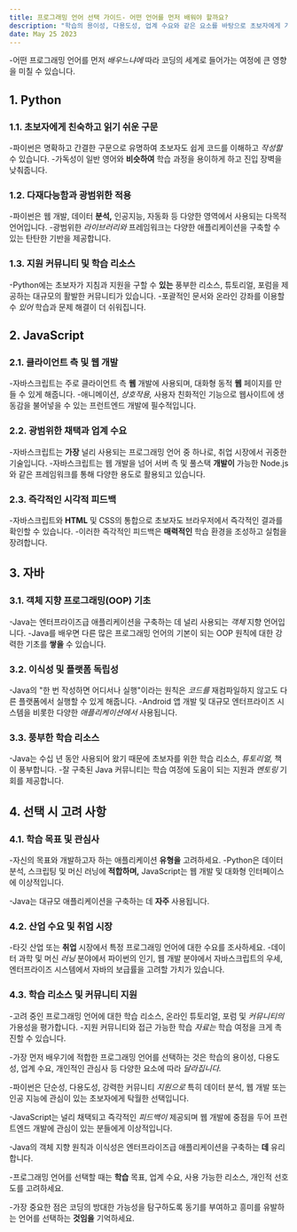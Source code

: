 ```yaml
---
title: 프로그래밍 언어 선택 가이드- 어떤 언어를 먼저 배워야 할까요?
description: "학습의 용이성, 다용도성, 업계 수요와 같은 요소를 바탕으로 초보자에게 가장 적합한 프로그래밍 언어를 결정하는 데 도움이 되는 인사이트와 고려 사항을 제공하는 것을 목표로 합니다."
date: May 25 2023
---
```


-어떤 프로그래밍 언어를 먼저 _배우느냐에_ 따라 코딩의 세계로 들어가는 여정에 큰 영향을 미칠 수 있습니다. 



## 1. Python
### 1.1. 초보자에게 친숙하고 읽기 쉬운 구문

-파이썬은 명확하고 간결한 구문으로 유명하여 초보자도 쉽게 코드를 이해하고 _작성할_ 수 있습니다.
-가독성이 일반 영어와 **비슷하여** 학습 과정을 용이하게 하고 진입 장벽을 낮춰줍니다.
### 1.2. 다재다능함과 광범위한 적용

-파이썬은 웹 개발, 데이터 **분석,** 인공지능, 자동화 등 다양한 영역에서 사용되는 다목적 언어입니다.
-광범위한 _라이브러리와_ 프레임워크는 다양한 애플리케이션을 구축할 수 있는 탄탄한 기반을 제공합니다.
### 1.3. 지원 커뮤니티 및 학습 리소스

-Python에는 초보자가 지침과 지원을 구할 수 **있는** 풍부한 리소스, 튜토리얼, 포럼을 제공하는 대규모의 활발한 커뮤니티가 있습니다.
-포괄적인 문서와 온라인 강좌를 이용할 수 _있어_ 학습과 문제 해결이 더 쉬워집니다.
## 2. JavaScript
### 2.1. 클라이언트 측 및 웹 개발

-자바스크립트는 주로 클라이언트 측 **웹** 개발에 사용되며, 대화형 동적 **웹** 페이지를 만들 수 있게 해줍니다.
-애니메이션, _상호작용,_ 사용자 친화적인 기능으로 웹사이트에 생동감을 불어넣을 수 있는 프런트엔드 개발에 필수적입니다.
### 2.2. 광범위한 채택과 업계 수요

-자바스크립트는 **가장** 널리 사용되는 프로그래밍 언어 중 하나로, 취업 시장에서 귀중한 기술입니다.
-자바스크립트는 웹 개발을 넘어 서버 측 및 풀스택 **개발이** 가능한 Node.js와 같은 프레임워크를 통해 다양한 용도로 활용되고 있습니다.
### 2.3. 즉각적인 시각적 피드백

-자바스크립트와 **HTML** 및 CSS의 통합으로 초보자도 브라우저에서 즉각적인 결과를 확인할 수 있습니다.
-이러한 즉각적인 피드백은 **매력적인** 학습 환경을 조성하고 실험을 장려합니다.
## 3. 자바
### 3.1. 객체 지향 프로그래밍(OOP) 기초

-Java는 엔터프라이즈급 애플리케이션을 구축하는 데 널리 사용되는 _객체_ 지향 언어입니다.
-Java를 배우면 다른 많은 프로그래밍 언어의 기본이 되는 OOP 원칙에 대한 강력한 기초를 **쌓을** 수 있습니다.
### 3.2. 이식성 및 플랫폼 독립성

-Java의 "한 번 작성하면 어디서나 실행"이라는 원칙은 _코드를_ 재컴파일하지 않고도 다른 플랫폼에서 실행할 수 있게 해줍니다.
-Android 앱 개발 및 대규모 엔터프라이즈 시스템을 비롯한 다양한 _애플리케이션에서_ 사용됩니다.
### 3.3. 풍부한 학습 리소스

-Java는 수십 년 동안 사용되어 왔기 때문에 초보자를 위한 학습 리소스, _튜토리얼,_ 책이 풍부합니다.
-잘 구축된 Java 커뮤니티는 학습 여정에 도움이 되는 지원과 _멘토링_ 기회를 제공합니다.
## 4. 선택 시 고려 사항
### 4.1. 학습 목표 및 관심사

-자신의 목표와 개발하고자 하는 애플리케이션 **유형을** 고려하세요.
-Python은 데이터 분석, 스크립팅 및 머신 러닝에 **적합하며,** JavaScript는 웹 개발 및 대화형 인터페이스에 이상적입니다. 

-Java는 대규모 애플리케이션을 구축하는 데 **자주** 사용됩니다.
### 4.2. 산업 수요 및 취업 시장

-타깃 산업 또는 **취업** 시장에서 특정 프로그래밍 언어에 대한 수요를 조사하세요.
-데이터 과학 및 머신 _러닝_ 분야에서 파이썬의 인기, 웹 개발 분야에서 자바스크립트의 우세, 엔터프라이즈 시스템에서 자바의 보급률을 고려할 가치가 있습니다.
### 4.3. 학습 리소스 및 커뮤니티 지원

-고려 중인 프로그래밍 언어에 대한 학습 리소스, 온라인 튜토리얼, 포럼 및 _커뮤니티의_ 가용성을 평가합니다.
-지원 커뮤니티와 접근 가능한 학습 _자료는_ 학습 여정을 크게 촉진할 수 있습니다.


-가장 먼저 배우기에 적합한 프로그래밍 언어를 선택하는 것은 학습의 용이성, 다용도성, 업계 수요, 개인적인 관심사 등 다양한 요소에 따라 _달라집니다._ 

-파이썬은 단순성, 다용도성, 강력한 커뮤니티 _지원으로_ 특히 데이터 분석, 웹 개발 또는 인공 지능에 관심이 있는 초보자에게 탁월한 선택입니다. 

-JavaScript는 널리 채택되고 즉각적인 _피드백이_ 제공되며 웹 개발에 중점을 두어 프런트엔드 개발에 관심이 있는 분들에게 이상적입니다. 

-Java의 객체 지향 원칙과 이식성은 엔터프라이즈급 애플리케이션을 구축하는 **데** 유리합니다. 

-프로그래밍 언어를 선택할 때는 **학습** 목표, 업계 수요, 사용 가능한 리소스, 개인적 선호도를 고려하세요. 

-가장 중요한 점은 코딩의 방대한 가능성을 탐구하도록 동기를 부여하고 흥미를 유발하는 언어를 선택하는 **것임을** 기억하세요.